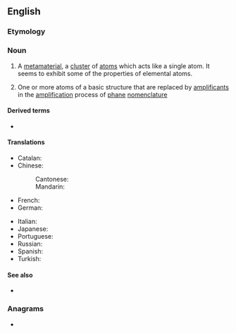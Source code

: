 ==English==
{{wikipedia}}

===Etymology===
{{prefix|super|atom|lang=en}}

===Noun===
{{en-noun}}
# {{lb|en|physics|chemistry}} A [[metamaterial]], a [[cluster]] of [[atom]]s which acts like a single atom. It seems to exhibit some of the properties of elemental atoms.
# {{lb|en|organic chemistry}} One or more atoms of a basic structure that are replaced by [[amplificant]]s in the [[amplification]] process of [[phane]] [[nomenclature]]

====Derived terms====
* {{l|en|superatomic}}

====Translations====
{{trans-top|a cluster of atoms which seems to exhibit some of the properties of elemental atoms}}
* Catalan: {{t+|ca|superàtom|m}}
* Chinese:
*: Cantonese: {{t|yue|超原子|tr=ciu1 jyun4 zi2|sc=Hani}}
*: Mandarin: {{t+|cmn|超原子|tr=chāoyuánzǐ|sc=Hani}}
* French: {{t+|fr|superatome|m}}
* German: {{t+|de|Superatom|n}}
{{trans-mid}}
* Italian: {{t+|it|superatomo|m}}
* Japanese: {{t+|ja|超原子|tr=ちょうげんし, chōgenshi}}
* Portuguese: {{t+|pt|superátomo|m}}
* Russian: {{t+|ru|сверхатом|m}}
* Spanish: {{t+|es|superátomo|m}}
* Turkish: {{t|tr|süperatom|m}}
{{trans-bottom}}

====See also====
* {{l|en|supermolecule}}

===Anagrams===
* {{anagrams|en|a=aemoprstu|autosperm|mousetrap}}